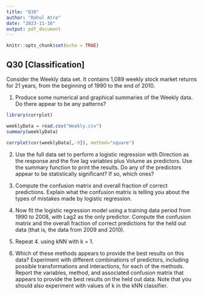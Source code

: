 ```yaml
---
title: "Q30"
author: "Rahul Atre"
date: "2023-11-10"
output: pdf_document
---
```


```r
knitr::opts_chunk$set(echo = TRUE)
```

## Q30 [Classification]

Consider the Weekly data set. It contains 1,089 weekly stock market returns for 21 years, from the beginning of 1990 to the end of 2010.

1. Produce some numerical and graphical summaries of the Weekly data. Do there appear to be any patterns?

```R
library(corrplot)

weeklyData = read.csv("Weekly.csv")
summary(weeklyData)
 
corrplot(cor(weeklyData[,-9]), method="square")
```

2. Use the full data set to perform a logistic regression with Direction as the response and the five lag variables plus Volume as predictors. Use the summary function to print the results. Do any of the predictors appear to be statistically significant? If so, which ones?

3. Compute the confusion matrix and overall fraction of correct predictions. Explain what the confusion matrix is telling you about the types of mistakes made by logistic regression.

4. Now fit the logistic regression model using a training data period from 1990 to 2008, with Lag2 as the only predictor. Compute the confusion matrix and the overall fraction of correct predictions for the held out data (that is, the data from 2009 and 2010).

7. Repeat 4. using kNN with k = 1.

8. Which of these methods appears to provide the best results on this data? Experiment with different combinations of predictors, including possible transformations and interactions, for each of the methods. Report the variables, method, and associated confusion matrix that appears to provide the best results on the held out data. Note that you should also experiment with values of k in the kNN classifier.

